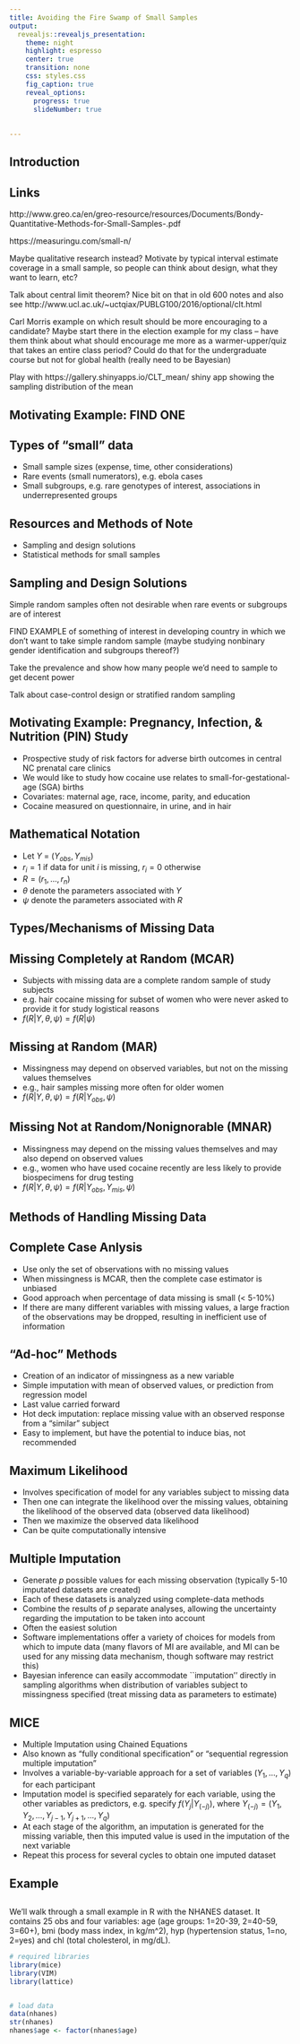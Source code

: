 ```yaml
---
title: Avoiding the Fire Swamp of Small Samples
output: 
  revealjs::revealjs_presentation:
    theme: night
    highlight: espresso
    center: true
    transition: none
    css: styles.css
    fig_caption: true
    reveal_options:
      progress: true
      slideNumber: true
      
  
---
```



## Introduction


## Links

http://www.greo.ca/en/greo-resource/resources/Documents/Bondy-Quantitative-Methods-for-Small-Samples-.pdf

https://measuringu.com/small-n/

Maybe qualitative research instead?  Motivate by typical interval estimate coverage in a small sample, so people can think about design, what they want to learn, etc?

Talk about central limit theorem? Nice bit on that in old 600 notes and also see 
http://www.ucl.ac.uk/~uctqiax/PUBLG100/2016/optional/clt.html

Carl Morris example on which result should be more encouraging to a candidate?  Maybe start there in the election example for my class -- have them think about what should encourage me more as a warmer-upper/quiz that takes an entire class period?  Could do that for the undergraduate course but not for global health (really need to be Bayesian)

Play with https://gallery.shinyapps.io/CLT_mean/ shiny app showing the sampling distribution of the mean

## Motivating Example: FIND ONE

## Types of "small" data

- Small sample sizes (expense, time, other considerations)
- Rare events (small numerators), e.g. ebola cases
- Small subgroups, e.g. rare genotypes of interest, associations in underrepresented groups

## Resources and Methods of Note

- Sampling and design solutions
- Statistical methods for small samples

## Sampling and Design Solutions

Simple random samples often not desirable when rare events or subgroups are of interest

FIND EXAMPLE of something of interest in developing country in which we don't want to take simple random sample (maybe studying nonbinary gender identification and subgroups thereof?)

Take the prevalence and show how many people we'd need to sample to get decent power

Talk about case-control design or stratified random sampling



## Motivating Example: Pregnancy, Infection, & Nutrition (PIN) Study
- Prospective study of risk factors for adverse birth outcomes in central NC prenatal care clinics
- We would like to study how cocaine use relates to small-for-gestational-age (SGA) births
- Covariates: maternal age, race, income, parity, and education
- Cocaine measured on questionnaire, in urine, and in hair

## Mathematical Notation
- Let $Y$ = $(Y_{obs},Y_{mis})$
- $r_i = 1$ if data for unit $i$ is missing, $r_i = 0$ otherwise
- $R = (r_1,..., r_n)$
- $\theta$ denote the parameters associated with $Y$
- $\psi$ denote the parameters associated with $R$

## Types/Mechanisms of Missing Data
## Missing Completely at Random (MCAR)
- Subjects with missing data are a complete random sample of study subjects
- e.g. hair cocaine missing for subset of women who were never asked to provide it for study logistical reasons
- $f(R|Y,\theta, \psi) = f(R|\psi)$

## Missing at Random (MAR)
- Missingness may depend on observed variables, but not on the missing values themselves
- e.g., hair samples missing more often for older women
- $f(R|Y,\theta, \psi) = f(R|Y_{obs},\psi)$

## Missing Not at Random/Nonignorable (MNAR)
- Missingness may depend on the missing values themselves and may also depend on observed values
- e.g., women who have used cocaine recently are less likely to provide biospecimens for drug testing
- $f(R|Y,\theta, \psi) = f(R|Y_{obs},Y_{mis},\psi)$

## Methods of Handling Missing Data
## Complete Case Anlysis
- Use only the set of observations with no missing values
- When missingness is MCAR, then the complete case estimator is unbiased
- Good approach when percentage of data missing is small ($<$ 5-10\%)
- If there are many different variables with missing values, a large fraction of the observations may be dropped, resulting in inefficient use of information

## "Ad-hoc" Methods
- Creation of an indicator of missingness as a new variable
- Simple imputation with mean of observed values, or prediction from regression model
- Last value carried forward
- Hot deck imputation: replace missing value with an observed response from a "similar" subject
- Easy to implement, but have the potential to induce bias, not recommended

## Maximum Likelihood
- Involves specification of model for any variables subject to missing data
- Then one can integrate the likelihood over the missing values, obtaining the likelihood of the observed data (observed data likelihood)
- Then we maximize the observed data likelihood
- Can be quite computationally intensive

## Multiple Imputation
- Generate $p$ possible values for each missing observation (typically 5-10 imputated datasets are created)
- Each of these datasets is analyzed using complete-data methods
- Combine the results of $p$ separate analyses, allowing the uncertainty regarding the imputation to be taken into account
- Often the easiest solution 
- Software implementations offer a variety of choices for models from which to impute data (many flavors of MI are available, and MI can be used for any missing data mechanism, though software may restrict this)
- Bayesian inference can easily accommodate ``imputation'' directly in sampling algorithms when distribution of variables subject to missingness specified (treat missing data as parameters to estimate)

## MICE
- Multiple Imputation using Chained Equations
- Also known as "fully conditional specification" or "sequential regression multiple imputation"
- Involves a variable-by-variable approach for a set of variables $(Y_1,\ldots,Y_q)$ for each participant
- Imputation model is specified separately for each variable, using the other variables as predictors, e.g. specify $f(Y_j|Y_{(-j)})$, where $Y_{(-j)}=(Y_1,Y_2, ... ,Y_{j-1},Y_{j+1}, ... ,Y_q)$
- At each stage of the algorithm, an imputation is generated for the missing variable, then this imputed value is used in the imputation of the next variable
- Repeat this process for several cycles to obtain one imputed dataset


## Example
## {.smaller }
We'll walk through a small example in R with the NHANES dataset. It contains 25 obs and four variables: age (age groups: 1=20-39, 2=40-59, 3=60+), bmi (body mass index, in kg/m^2), hyp (hypertension status, 1=no, 2=yes) and chl (total cholesterol, in mg/dL).
```r
# required libraries
library(mice)
library(VIM)
library(lattice)


# load data
data(nhanes)
str(nhanes)
nhanes$age <- factor(nhanes$age)
```

